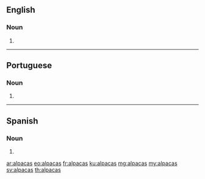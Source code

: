 ==English==

===Noun===
{{head|en|noun plural form}}

# {{plural of|alpaca|lang=en}}

----

==Portuguese==

===Noun===
{{head|pt|noun plural form}}

# {{plural of|alpaca|lang=pt}}
----
==Spanish==

===Noun===
{{head|es|noun form}}

# {{plural of|alpaca|lang=es}}

[[ar:alpacas]]
[[eo:alpacas]]
[[fr:alpacas]]
[[ku:alpacas]]
[[mg:alpacas]]
[[my:alpacas]]
[[sv:alpacas]]
[[th:alpacas]]
